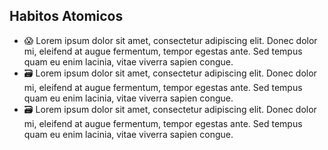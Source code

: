 ## Habitos Atomicos
 
- 😱 Lorem ipsum dolor sit amet, consectetur adipiscing elit. Donec dolor mi, eleifend at augue fermentum, tempor egestas ante. Sed tempus quam eu enim lacinia, vitae viverra sapien congue. 
- 🗃️ Lorem ipsum dolor sit amet, consectetur adipiscing elit. Donec dolor mi, eleifend at augue fermentum, tempor egestas ante. Sed tempus quam eu enim lacinia, vitae viverra sapien congue. 
- 🗃️ Lorem ipsum dolor sit amet, consectetur adipiscing elit. Donec dolor mi, eleifend at augue fermentum, tempor egestas ante. Sed tempus quam eu enim lacinia, vitae viverra sapien congue. 
